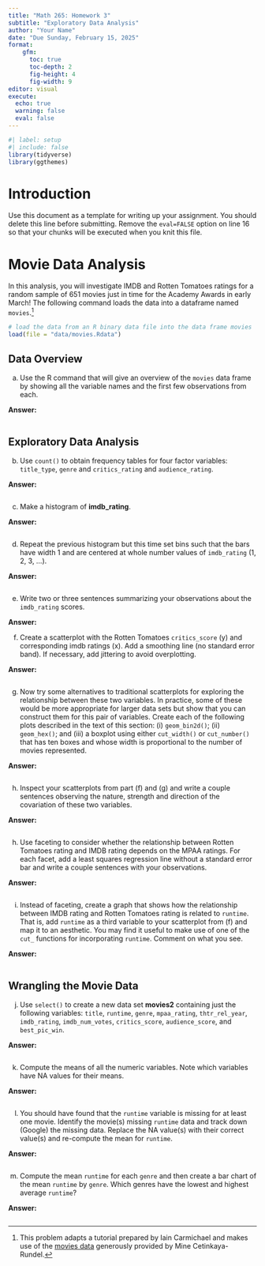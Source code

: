 ```yaml
---
title: "Math 265: Homework 3"
subtitle: "Exploratory Data Analysis"
author: "Your Name"
date: "Due Sunday, February 15, 2025"
format: 
    gfm: 
      toc: true
      toc-depth: 2
      fig-height: 4
      fig-width: 9
editor: visual
execute: 
  echo: true
  warning: false
  eval: false
---
```


```r
#| label: setup
#| include: false
library(tidyverse)
library(ggthemes)
```

# Introduction

Use this document as a template for writing up your assignment. You should delete this line before submitting. Remove the `eval=FALSE` option on line 16 so that your chunks will be executed when you knit this file.

# Movie Data Analysis

In this analysis, you will investigate IMDB and Rotten Tomatoes ratings for a random sample of 651 movies just in time for the Academy Awards in early March! The following command loads the data into a dataframe named `movies`.[^1]

[^1]: This problem adapts a tutorial prepared by Iain Carmichael and makes use of the [movies data](http://www2.stat.duke.edu/~mc301/data/movies.html) generously provided by Mine Cetinkaya-Rundel.

```r
# load the data from an R binary data file into the data frame movies 
load(file = "data/movies.Rdata")
```

## Data Overview

a.  Use the R command that will give an overview of the `movies` data frame by showing all the variable names and the first few observations from each.

**Answer:**

```r

```

## Exploratory Data Analysis

b.  Use `count()` to obtain frequency tables for four factor variables: `title_type`, `genre` and `critics_rating` and `audience_rating`.

**Answer:**

```r

```

c.  Make a histogram of **imdb_rating**.

**Answer:**

```r

```

d.  Repeat the previous histogram but this time set bins such that the bars have width 1 and are centered at whole number values of `imdb_rating` (1, 2, 3, ...).

**Answer:**

```r

```

e.  Write two or three sentences summarizing your observations about the `imdb_rating` scores.

**Answer:**

f.  Create a scatterplot with the Rotten Tomatoes `critics_score` (y) and corresponding imdb ratings (x). Add a smoothing line (no standard error band). If necessary, add jittering to avoid overplotting.

**Answer:**

```r

```

g.  Now try some alternatives to traditional scatterplots for exploring the relationship between these two variables. In practice, some of these would be more appropriate for larger data sets but show that you can construct them for this pair of variables. Create each of the following plots described in the text of this section: (i) `geom_bin2d()`; (ii) `geom_hex()`; and (iii) a boxplot using either `cut_width()` or `cut_number()` that has ten boxes and whose width is proportional to the number of movies represented.

**Answer:**

```r

```

h.  Inspect your scatterplots from part (f) and (g) and write a couple sentences observing the nature, strength and direction of the covariation of these two variables.

**Answer:**

```r

```

h.  Use faceting to consider whether the relationship between Rotten Tomatoes rating and IMDB rating depends on the MPAA ratings. For each facet, add a least squares regression line without a standard error bar and write a couple sentences with your observations.

**Answer:**

```r

```

i.  Instead of faceting, create a graph that shows how the relationship between IMDB rating and Rotten Tomatoes rating is related to `runtime`. That is, add `runtime` as a third variable to your scatterplot from (f) and map it to an aesthetic. You may find it useful to make use of one of the `cut_` functions for incorporating `runtime`. Comment on what you see.

**Answer:**

```r

```

## Wrangling the Movie Data

(j) Use `select()` to create a new data set **movies2** containing just the following variables: `title`, `runtime`, `genre`, `mpaa_rating`, `thtr_rel_year`, `imdb_rating`, `imdb_num_votes`, `critics_score`, `audience_score`, and `best_pic_win`.

**Answer:**

```r

```

(k) Compute the means of all the numeric variables. Note which variables have NA values for their means.

**Answer:**

```r

```

(l) You should have found that the `runtime` variable is missing for at least one movie. Identify the movie(s) missing `runtime` data and track down (Google) the missing data. Replace the NA value(s) with their correct value(s) and re-compute the mean for `runtime`.

**Answer:**

```r

```

(m) Compute the mean `runtime` for each `genre` and then create a bar chart of the mean `runtime` by `genre`. Which genres have the lowest and highest average `runtime`?

**Answer:**

```r

```
